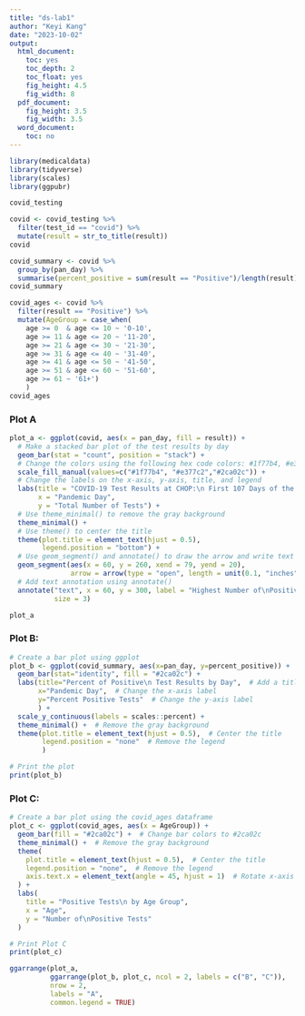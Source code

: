 ```yaml
---
title: "ds-lab1"
author: "Keyi Kang"
date: "2023-10-02"
output:
  html_document:
    toc: yes
    toc_depth: 2
    toc_float: yes
    fig_height: 4.5
    fig_width: 8
  pdf_document:
    fig_height: 3.5
    fig_width: 3.5
  word_document:
    toc: no
---
```

```r
library(medicaldata)
library(tidyverse)
library(scales)
library(ggpubr)
```

```r
covid_testing
```

```r
covid <- covid_testing %>% 
  filter(test_id == "covid") %>% 
  mutate(result = str_to_title(result))
covid
```


```r
covid_summary <- covid %>% 
  group_by(pan_day) %>% 
  summarise(percent_positive = sum(result == "Positive")/length(result))
covid_summary
```

```r
covid_ages <- covid %>% 
  filter(result == "Positive") %>% 
  mutate(AgeGroup = case_when(
    age >= 0  & age <= 10 ~ '0-10',
    age >= 11 & age <= 20 ~ '11-20',
    age >= 21 & age <= 30 ~ '21-30',
    age >= 31 & age <= 40 ~ '31-40',
    age >= 41 & age <= 50 ~ '41-50',
    age >= 51 & age <= 60 ~ '51-60',
    age >= 61 ~ '61+')
    )
covid_ages
```
### Plot A
```r
plot_a <- ggplot(covid, aes(x = pan_day, fill = result)) + 
  # Make a stacked bar plot of the test results by day
  geom_bar(stat = "count", position = "stack") +
  # Change the colors using the following hex code colors: #1f77b4, #e377c2 and #2ca02c
  scale_fill_manual(values=c("#1f77b4", "#e377c2","#2ca02c")) +
  # Change the labels on the x-axis, y-axis, title, and legend
  labs(title = "COVID-19 Test Results at CHOP:\n First 107 Days of the Pandemic",
       x = "Pandemic Day",
       y = "Total Number of Tests") +
  # Use theme_minimal() to remove the gray background
  theme_minimal() +
  # Use theme() to center the title
  theme(plot.title = element_text(hjust = 0.5),
        legend.position = "bottom") +
  # Use geom_segment() and annotate() to draw the arrow and write text on the plot
  geom_segment(aes(x = 60, y = 260, xend = 79, yend = 20),
               arrow = arrow(type = "open", length = unit(0.1, "inches"))) +
  # Add text annotation using annotate()
  annotate("text", x = 60, y = 300, label = "Highest Number of\nPositive Tests (20)\non Day 79", 
           size = 3) 

plot_a
```

### Plot B:
```r
# Create a bar plot using ggplot
plot_b <- ggplot(covid_summary, aes(x=pan_day, y=percent_positive)) +
  geom_bar(stat="identity", fill = "#2ca02c") +
  labs(title="Percent of Positive\n Test Results by Day",  # Add a title
       x="Pandemic Day",  # Change the x-axis label
       y="Percent Positive Tests"  # Change the y-axis label
       ) +
  scale_y_continuous(labels = scales::percent) +
  theme_minimal() +  # Remove the gray background
  theme(plot.title = element_text(hjust = 0.5),  # Center the title
        legend.position = "none"  # Remove the legend
        )

# Print the plot
print(plot_b)
```


### Plot C:
```r
# Create a bar plot using the covid_ages dataframe
plot_c <- ggplot(covid_ages, aes(x = AgeGroup)) +
  geom_bar(fill = "#2ca02c") +  # Change bar colors to #2ca02c
  theme_minimal() +  # Remove the gray background
  theme(
    plot.title = element_text(hjust = 0.5),  # Center the title
    legend.position = "none",  # Remove the legend
    axis.text.x = element_text(angle = 45, hjust = 1)  # Rotate x-axis labels
  ) +
  labs(
    title = "Positive Tests\n by Age Group",
    x = "Age",
    y = "Number of\nPositive Tests"
  )

# Print Plot C
print(plot_c)
```


```r
ggarrange(plot_a,
          ggarrange(plot_b, plot_c, ncol = 2, labels = c("B", "C")),
          nrow = 2,
          labels = "A",
          common.legend = TRUE)
```

